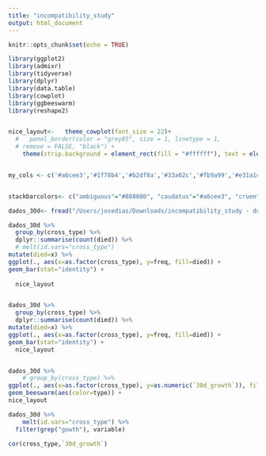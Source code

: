 ```yaml
---
title: "incompatibility_study"
output: html_document
---
```


```r
knitr::opts_chunk$set(echo = TRUE)
```

```r
library(ggplot2)
library(admixr)
library(tidyverse)
library(dplyr)
library(data.table)
library(cowplot)
library(ggbeeswarm)
library(reshape2)


nice_layout<-   theme_cowplot(font_size = 22)+
  #   panel_border(color = "grey85", size = 1, linetype = 1,
  # remove = FALSE, "black") +
    theme(strip.background = element_rect(fill = "#ffffff"), text = element_text(size = 22))


my_cols <- c('#a6cee3','#1f78b4','#b2df8a','#33a02c','#fb9a99','#e31a1c','#fdbf6f','#ff7f00','#cab2d6','#6a3d9a')


stackbarcolors<- c("ambiguous"="#808080", "caudatus"="#a6cee3", "cruentus"="#1f78b4", "hypochondriacus"="#b2df8a", "hybridus_CA"="#33a02c", "hybridus_SA"="#f8bf68", "quitensis"="#fb9a99")
```

```r

dados_30d<- fread("/Users/josedias/Downloads/incompatibility_study - documentation_post_transp_updat.tsv" )

dados_30d %>%
  group_by(cross_type) %>%
  dplyr::summarise(count(died)) %>%
  # melt(id.vars="cross_type") 
mutate(died=x) %>%
ggplot(., aes(x=as.factor(cross_type), y=freq, fill=died)) +
geom_bar(stat="identity") +
  
  nice_layout


dados_30d %>%
  group_by(cross_type) %>%
  dplyr::summarise(count(died)) %>%
mutate(died=x) %>%
ggplot(., aes(x=as.factor(cross_type), y=freq, fill=died)) +
geom_bar(stat="identity") +
  nice_layout


dados_30d %>%
    # group_by(cross_type) %>%
ggplot(., aes(x=as.factor(cross_type), y=as.numeric(`30d_growth`)), fill=cross_type) +
geom_beeswarm(aes(color=type)) +
nice_layout

dados_30d %>%
    melt(id.vars="cross_type") %>%
  filter(grep("gowth"), variable)

cor(cross_type,`30d_growth`)
```

